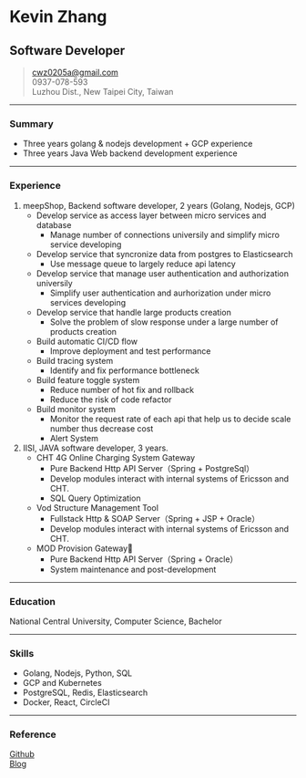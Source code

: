 # Kevin Zhang
## Software Developer
> [cwz0205a@gmail.com](mailto:cwz0205a@gmail.com)  
> 0937-078-593  
> Luzhou Dist., New Taipei City, Taiwan 

------

### Summary
* Three years golang & nodejs development + GCP experience
* Three years Java Web backend development experience

------

### Experience
1. meepShop, Backend software developer, 2 years (Golang, Nodejs, GCP)
    * Develop service as access layer between micro services and database
        + Manage number of connections universily and simplify micro service developing 
    * Develop service that syncronize data from postgres to Elasticsearch
        + Use message queue to largely reduce api latency
    * Develop service that manage user authentication and authorization universily
        + Simplify user authentication and aurhorization under micro services developing
    * Develop service that handle large products creation
        + Solve the problem of slow response under a large number of products creation
    * Build automatic CI/CD flow
        + Improve deployment and test performance
    * Build tracing system
        + Identify and fix performance bottleneck
    * Build feature toggle system
        + Reduce number of hot fix and rollback
        + Reduce the risk of code refactor
    * Build monitor system
        + Monitor the request rate of each api that help us to decide scale number thus decrease cost
        + Alert System
2. IISI, JAVA software developer, 3 years.
    * CHT 4G Online Charging System Gateway
        + Pure Backend Http API Server（Spring + PostgreSql）
        + Develop modules interact with internal systems of Ericsson and CHT.
        + SQL Query Optimization
    * Vod Structure Management Tool
        + Fullstack Http & SOAP Server（Spring + JSP + Oracle）
        + Develop modules interact with internal systems of Ericsson and CHT.
    * MOD Provision Gateway
        + Pure Backend Http API Server（Spring + Oracle）
        + System maintenance and post-development

-----

### Education
National Central University, Computer Science, Bachelor

-----

### Skills
* Golang, Nodejs, Python, SQL
* GCP and Kubernetes
* PostgreSQL, Redis, Elasticsearch
* Docker, React, CircleCI

-----

### Reference
[Github](https://github.com/cwza)  
[Blog](https://gatsby-blog.cwza.vercel.app)  